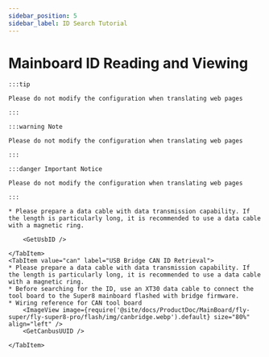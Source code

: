 ```yaml
---
sidebar_position: 5
sidebar_label: ID Search Tutorial
---
```





# Mainboard ID Reading and Viewing

    :::tip

    Please do not modify the configuration when translating web pages

    :::

    :::warning Note

    Please do not modify the configuration when translating web pages

    :::

    :::danger Important Notice

    Please do not modify the configuration when translating web pages

    :::

<Tabs>
    <TabItem value="usb" label="USB ID Retrieval" default>
        
    * Please prepare a data cable with data transmission capability. If the length is particularly long, it is recommended to use a data cable with a magnetic ring.
    
        <GetUsbID />
        
    </TabItem>
    <TabItem value="can" label="USB Bridge CAN ID Retrieval">
    * Please prepare a data cable with data transmission capability. If the length is particularly long, it is recommended to use a data cable with a magnetic ring.
    * Before searching for the ID, use an XT30 data cable to connect the tool board to the Super8 mainboard flashed with bridge firmware.
    * Wiring reference for CAN tool board
        <ImageView image={require('@site/docs/ProductDoc/MainBoard/fly-super/fly-super8-pro/flash/img/canbridge.webp').default} size="80%" align="left" />   
        <GetCanbusUUID />

    </TabItem>
</Tabs>
